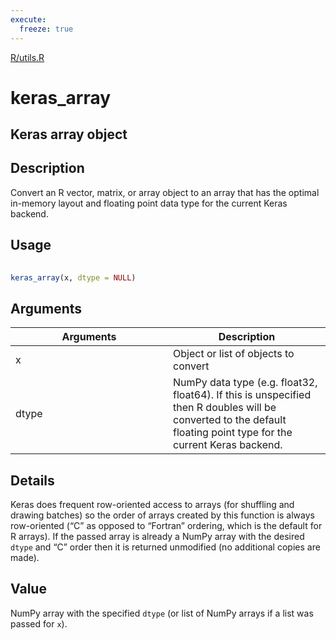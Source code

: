 ```yaml
---
execute:
  freeze: true
---
```


[R/utils.R](https://github.com/rstudio/keras//blob/main/R/utils.R#L250) 

# keras_array

## Keras array object

## Description
 Convert an R vector, matrix, or array object to an array that has the optimal in-memory layout and floating point data type for the current Keras backend. 


## Usage
```r
 
keras_array(x, dtype = NULL) 
```

## Arguments
|Arguments|Description|
|---|---|
| x | Object or list of objects to convert |
| dtype | NumPy data type (e.g. float32, float64). If this is unspecified then R doubles will be converted to the default floating point type for the current Keras backend. |

## Details
 Keras does frequent row-oriented access to arrays (for shuffling and drawing batches) so the order of arrays created by this function is always row-oriented ("C" as opposed to "Fortran" ordering, which is the default for R arrays).  If the passed array is already a NumPy array with the desired `dtype` and "C" order then it is returned unmodified (no additional copies are made). 


## Value
 NumPy array with the specified `dtype` (or list of NumPy arrays if a list was passed for `x`). 




